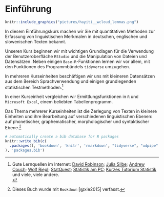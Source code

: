 # Einführung

```r
knitr::include_graphics("pictures/hayiti__wcloud_lemmas.png")
```

In diesem Einführungskurs machen wir Sie mit quantitativen Methoden zur Erfassung von linguistischen Merkmalen in deutschen, englischen und slowenischen Texten bekannt.

Unseren Kurs beginnen wir mit wichtigen Grundlagen für die Verwendung der Benutzeroberfläche `RStudio` und die Manipulation von Dateien und Datensätzen.
Neben einigen `Base-R`-Funktionen lernen wir vor allem, mit den Funktionen des Programmbündels `tidyverse` umzugehen.

In mehreren Kurseinheiten beschäftigen wir uns mit kleineren Datensätzen aus dem Bereich Sprachverwendung und einigen grundlegenden statistischen Testmethoden.[^einfuehrung-1]

[^einfuehrung-1]: Gute Lernquellen im Internet: [David Robinson](https://github.com/dgrtwo); [Julia Silbe](https://github.com/juliasilge); [Andrew Couch](https://github.com/andrew-couch/Tidy-Tuesday); [Wolf Riepl](https://github.com/fjodor); [StatQuest](https://www.youtube.com/results?search_query=statquest); [Statistik am PC](https://www.youtube.com/c/StatistikamPC_BjoernWalther); [Kurzes Tutorium Statistik](https://www.youtube.com/channel/UCtBEklAtHHji2V1TsaTzZXw) und viele, viele andere.\

In einer Kurseinheit vergleichen wir Ermittlungsfunktionen in `R` und `Microsoft Excel`, einem beliebten Tabellenprogramm.

Das Thema mehrerer Kurseinheiten ist die Zerlegung von Texten in kleinere Einheiten und ihre Bearbeitung auf verschiedenen linguistischen Ebenen: auf phonetischer, graphematischer, morphologischer und syntaktischer Ebene.[^einfuehrung-2]

[^einfuehrung-2]: Dieses Buch wurde mit `Bookdown` [@xie2015] verfasst.

```r
# automatically create a bib database for R packages
knitr::write_bib(c(
  .packages(), 'bookdown', 'knitr', 'rmarkdown', "tidyverse", "udpipe"
), 'packages.bib')
```
